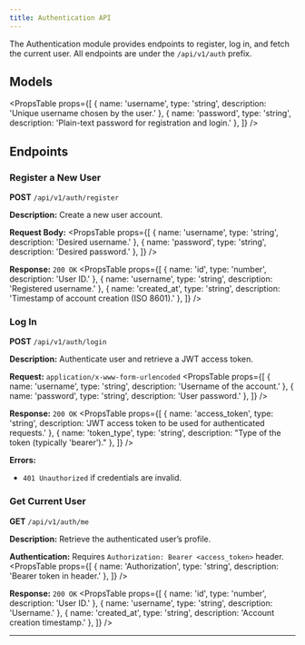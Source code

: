 ```yaml
---
title: Authentication API
---
```



The Authentication module provides endpoints to register, log in, and fetch the current user. All endpoints are under the `/api/v1/auth` prefix.

## Models

<PropsTable
  props={[
    { name: 'username', type: 'string', description: 'Unique username chosen by the user.' },
    { name: 'password', type: 'string', description: 'Plain-text password for registration and login.' },
  ]}
/>

## Endpoints

### Register a New User

**POST** `/api/v1/auth/register`

**Description:** Create a new user account.

**Request Body:**
<PropsTable
  props={[
    { name: 'username', type: 'string', description: 'Desired username.' },
    { name: 'password', type: 'string', description: 'Desired password.' },
  ]}
/>

**Response:** `200 OK`
<PropsTable
  props={[
    { name: 'id', type: 'number', description: 'User ID.' },
    { name: 'username', type: 'string', description: 'Registered username.' },
    { name: 'created_at', type: 'string', description: 'Timestamp of account creation (ISO 8601).' },
  ]}
/>

### Log In

**POST** `/api/v1/auth/login`

**Description:** Authenticate user and retrieve a JWT access token.

**Request:** `application/x-www-form-urlencoded`
<PropsTable
  props={[
    { name: 'username', type: 'string', description: 'Username of the account.' },
    { name: 'password', type: 'string', description: 'User password.' },
  ]}
/>

**Response:** `200 OK`
<PropsTable
  props={[
    { name: 'access_token', type: 'string', description: 'JWT access token to be used for authenticated requests.' },
    { name: 'token_type', type: 'string', description: "Type of the token (typically 'bearer')." },
  ]}
/>

**Errors:**

- `401 Unauthorized` if credentials are invalid.

### Get Current User

**GET** `/api/v1/auth/me`

**Description:** Retrieve the authenticated user’s profile.

**Authentication:** Requires `Authorization: Bearer <access_token>` header.
<PropsTable
  props={[
    { name: 'Authorization', type: 'string', description: 'Bearer token in header.' },
  ]}
/>

**Response:** `200 OK`
<PropsTable
  props={[
    { name: 'id', type: 'number', description: 'User ID.' },
    { name: 'username', type: 'string', description: 'Username.' },
    { name: 'created_at', type: 'string', description: 'Account creation timestamp.' },
  ]}
/>

---
